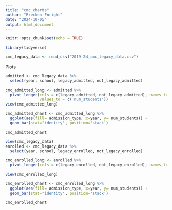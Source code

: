 ```yaml
---
title: "cmc_charts"
author: "Brecken Enright"
date: "2024-10-05"
output: html_document
---
```


```r
knitr::opts_chunk$set(echo = TRUE)
```

```r
library(tidyverse)
```

```r
cmc_legacy_data <- read_csv("2019-24_cmc_legacy_data.csv")
```

Plots
```r
admitted <- cmc_legacy_data %>%
  select(year, school, legacy_admitted, not_legacy_admitted)

cmc_admitted_long <- admitted %>%
  pivot_longer(cols = c(legacy_admitted, not_legacy_admitted), names_to = 'admission_type',
               values_to = c('num_students'))
view(cmc_admitted_long)
```

```r
cmc_admitted_chart <- cmc_admitted_long %>%
  ggplot(aes(fill= admission_type, x=year, y= num_students)) +
  geom_bar(stat='identity', position='stack')

cmc_admitted_chart
```

```r
view(cmc_legacy_data)
enrolled <- cmc_legacy_data %>%
  select(year, school, legacy_enrolled, not_legacy_enrolled)

cmc_enrolled_long <- enrolled %>%
  pivot_longer(cols = c(legacy_enrolled, not_legacy_enrolled), names_to = 'admission_type', values_to = c('num_students'))

view(cmc_enrolled_long)
```

```r
cmc_enrolled_chart <- cmc_enrolled_long %>%
  ggplot(aes(fill= admission_type, x=year, y= num_students)) +
  geom_bar(stat='identity', position='stack')

cmc_enrolled_chart
```
